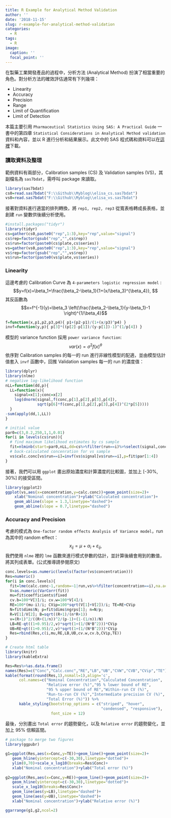 ```yaml
---
title: R Example for Analytical Method Validation
author: ''
date: '2018-11-15'
slug: r-example-for-analytical-method-validation
categories:
  - R
tags:
  - R
image:
  caption: ''
  focal_point: ''
---
```

在製藥工業開發產品的過程中，分析方法 (Analytical Method) 扮演了相當重要的角色。對分析方法的確效評估通常有下列幾項：

+ Linearity
+ Accuracy
+ Precision
+ Range
+ Limit of Quantification
+ Limit of Detection

本篇主要引用 `Pharmaceutical Statistics Using SAS: A Practical Guide` 一書中的第四章 `Statistical Considerations in Analytical Method validation` 資料和內容，並以 R 進行分析和結果展示。此文中的 SAS 程式碼和資料可以在[這裡](https://support.sas.com/downloads/package.htm?pid=1688#)下載。

### **讀取資料及整理**
範例資料有兩部分，Calibration samples (CS) 及 Validation samples (VS)，其副檔名為 `sas7bdat`，需呼叫 package 來讀取。
```r
library(sas7bdat)
cs0=read.sas7bdat("F:\\Github\\Myblog\\elisa_cs.sas7bdat")
vs0=read.sas7bdat("F:\\Github\\Myblog\\elisa_vs.sas7bdat")
```
接著對資料進行適當的排列轉換，將 `rep1, rep2, rep3` 從寬表格轉成長表格，並創建 `run` 變數供後續分析使用。
```r
#install.packages("tidyr")
library(tidyr)
cs=gather(cs0,paste0("rep",1:3),key="rep",value="signal")
cs$rep=factor(gsub("rep","",cs$rep))
cs$run=factor(paste0(cs$plate,cs$series))
vs=gather(vs0,paste0("rep",1:3),key="rep",value="signal")
vs$rep=factor(gsub("rep","",vs$rep))
vs$run=factor(paste0(vs$plate,vs$series))
```

### **Linearity**
這邊考慮的 Calibration Curve 為 `4-parameters logistic regression model` :
$$y=f(x)=\beta_1+\frac{\beta_2-\beta_1}{1+(x/\beta_3)^{\beta_4}}, $$
其反函數為
$$x=f^{-1}(y)=\beta_3 \left(\frac{\beta_2-\beta_1}{y-\beta_1}-1  \right)^{1/\beta_4}$$
```r
f=function(x,p1,p2,p3,p4){ p1+(p2-p1)/(1+(x/p3)^p4) }
invf=function(y,p){ p[3]*((p[2]-p[1])/(y-p[1])-1)^(1/p[4]) }
```

模型的 variance function 採用 `power variance function`:
$$var(x)=\sigma^2 f(x)^\theta$$
依序對 Calibration samples 的每一的 run 進行非線性模型的配適，並由模型估計值套入 `invf` 函數中，回推 Validation samples 每一的 run 的濃度值：
```r
library(dplyr)
library(nlme)
# negative log-likelihood function
nLL=function(dd,p){
  LL=function(x){
    signal=x[1];conc=x[2]
    log(dnorm(signal,f(conc,p[1],p[2],p[3],p[4]),
              sqrt(p[6]*f(conc,p[1],p[2],p[3],p[4])^(2*p[5]))))
  }
-sum(apply(dd,1,LL))
}

# initial value
par0=c(3,0.2,250,1,1,0.01)
for(i in levels(cs$run)){
  # find maximum likelihood estimates by cs sample
  fit=nlminb(start=par0,nLL,dd=cs%>%filter(run==i)%>%select(signal,concentration))
  # back-calculated concenration for vs sample
  vs$calc.conc[vs$run==i]=invf(vs$signal[vs$run==i],p=fit$par[1:4])
}
```
接著，我們可以用 `ggplot` 畫出原始濃度和計算濃度的比較圖，並加上 [-30%, 30%] 的接受區間。
```r
library(ggplot2)
ggplot(vs,aes(x=concentration,y=calc.conc))+geom_point(size=2)+
    xlab("Nominal concentration")+ylab("Calculated concentration")+
    geom_abline(slope = 1.3,linetype="dashed")+
    geom_abline(slope = 0.7,linetype="dashed")
```

### **Accuracy and Precision**
考慮的模式為 `One-factor random effects Analysis of Variance model`，run 為其中的 random effect：
$$x_{ij}=\mu+\alpha_i+\varepsilon_{ij},$$
我們使用 `nlme` 裡的 `lme` 函數來進行模式參數的估計，並計算後續會用到的數值，將其列成表單。(公式推導請參閱原文)
```r
conc.levels=as.numeric(levels(factor(vs$concentration)))
Res=numeric()
for(i in conc.levels){
  fit=lme(calc.conc~1,random=~1|run,vs%>%filter(concentration==i),na.action=na.omit)
  V=as.numeric(VarCorr(fit))
  mu=fit$coefficients$fixed
  cv.b=100*V[3]/i; cv.w=100*V[4]/i
  RE=100*(mu-i)/i; CVip=100*sqrt(V[1]+V[2])/i; TE=RE+CVip
  N=fit$dims$N; p=fit$dims$ngrps[1]; n=N/p; 
  R=V[1]/V[2]; B=sqrt((R+1)/(n*R+1))
  v=(R+1)^2/((R+(1/n))^2/(p-1)+(1-(1/n))/N)
  LB=RE-qt((1+0.95)/2,v)*sqrt(1+(1/(N*B^2)))*CVip
  UB=RE+qt((1+0.95)/2,v)*sqrt(1+(1/(N*B^2)))*CVip
  Res=rbind(Res,c(i,mu,RE,LB,UB,cv.w,cv.b,CVip,TE))
}

# Create html table
library(knitr)
library(kableExtra)

Res=Res%>%as.data.frame()
names(Res)=c("Conc","Calc.conc","RE","LB","UB","CVW","CVB","CVip","TE")
kable(format(round(Res,1),nsmall=1),align='c',
      col.names=c("Nominal Concentration","Calculated Concentration",
                  "Relative error (%)","95 % lower bound of RE",
                  "95 % upper bound of RE","Within-run CV (%)",
                  "Run-to-run CV (%)","Intermediate precision CV (%)",
                  "Total Error (%)")) %>%
      kable_styling(bootstrap_options = c("striped", "hover",
                                          "condensed", "responsive"),
                    font_size = 12)
```
最後，分別畫出 `Total error` 的趨勢變化，以及 `Relative error` 的趨勢變化，並加上 95% 信賴區間。
```r
# package to merge two figures
library(ggpubr)

g1=ggplot(Res,aes(x=Conc,y=TE))+geom_line()+geom_point(size=2)+
   geom_hline(yintercept=c(-30,30),linetype="dotted")+
   ylim(0,70)+scale_x_log10(breaks=Res$Conc)+
   xlab("Nominal concentration")+ylab("Total error (%)")
   
g2=ggplot(Res,aes(x=Conc,y=RE))+geom_line()+geom_point(size=2)+
   geom_hline(yintercept=c(-30,30),linetype="dotted")+
   scale_x_log10(breaks=Res$Conc)+
   geom_line(aes(y=LB),linetype="dashed")+
   geom_line(aes(y=UB),linetype="dashed")+
   xlab("Nominal concentration")+ylab("Relative error (%)")

ggarrange(g1,g2,ncol=2)
```
